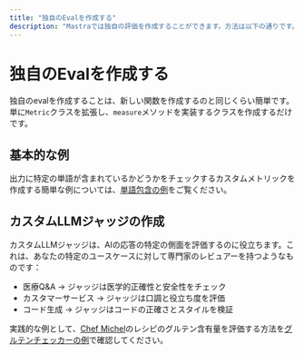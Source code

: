 ```yaml
---
title: "独自のEvalを作成する"
description: "Mastraでは独自の評価を作成することができます。方法は以下の通りです。"
---
```


# 独自のEvalを作成する

独自のevalを作成することは、新しい関数を作成するのと同じくらい簡単です。単に`Metric`クラスを拡張し、`measure`メソッドを実装するクラスを作成するだけです。

## 基本的な例

出力に特定の単語が含まれているかどうかをチェックするカスタムメトリックを作成する簡単な例については、[単語包含の例](/examples/evals/word-inclusion)をご覧ください。

## カスタムLLMジャッジの作成

カスタムLLMジャッジは、AIの応答の特定の側面を評価するのに役立ちます。これは、あなたの特定のユースケースに対して専門家のレビュアーを持つようなものです：

- 医療Q&A → ジャッジは医学的正確性と安全性をチェック
- カスタマーサービス → ジャッジは口調と役立ち度を評価
- コード生成 → ジャッジはコードの正確さとスタイルを検証

実践的な例として、[Chef Michel](/docs/guides/chef-michel)のレシピのグルテン含有量を評価する方法を[グルテンチェッカーの例](/examples/evals/custom-eval)で確認してください。
